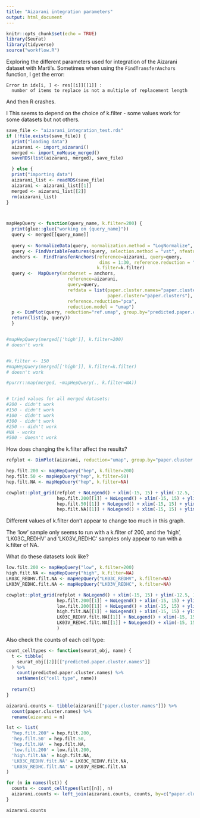 ```yaml
---
title: "Aizarani integration parameters"
output: html_document
---
```


```r
knitr::opts_chunk$set(echo = TRUE)
library(Seurat)
library(tidyverse)
source("workflow.R")
```
Exploring the different parameters used for integration of the Aizarani dataset with Marti's.  Sometimes when using the `FindTransferAnchors` function, I get the error:
```
Error in idx[i, ] <- res[[i]][[1]] : 
  number of items to replace is not a multiple of replacement length
```
And then R crashes. 

I 
This seems to depend on the choice of k.filter - some values work for some datasets but not others.

```r
save_file <- "aizarani_integration_test.rds"
if (!file.exists(save_file)) {
  print("loading data")
  aizarani <- import_aizarani()
  merged <- import_noMouse_merged()
  saveRDS(list(aizarani, merged), save_file)

  } else {
  print("importing data")
  aizarani_list <- readRDS(save_file)
  aizarani <- aizarani_list[[1]]
  merged <- aizarani_list[[2]]
  rm(aizarani_list)
}




```

```r
mapHepQuery <- function(query_name, k.filter=200) {
  print(glue::glue("working on {query_name}"))
  query <- merged[[query_name]]
  
  query <- NormalizeData(query, normalization.method = "LogNormalize", scale.factor = 10000)
  query <- FindVariableFeatures(query, selection.method = "vst", nfeatures = 2000)
  anchors <-  FindTransferAnchors(reference=aizarani, query=query,
                                   dims = 1:30, reference.reduction = "pca",
                                  k.filter=k.filter)
  query <-  MapQuery(anchorset = anchors, 
                       reference=aizarani,
                       query=query, 
                       refdata = list(paper.cluster.names="paper.cluster.names",
                                      paper.cluster="paper.clusters"), 
                       reference.reduction="pca",
                       reduction.model = "umap")
  p <- DimPlot(query, reduction="ref.umap", group.by="predicted.paper.cluster.names") + ggtitle(glue::glue("{query_name}, k.filter = {k.filter}"))
  return(list(p, query))
  }


#mapHepQuery(merged[['high']], k.filter=200)
# doesn't work


#k.filter <- 150
#mapHepQuery(merged[['high']], k.filter=k.filter)
# doesn't work

#purrr::map(merged, ~mapHepQuery(., k.filter=NA))


# tried values for all merged datasets:
#200 - didn't work
#150 - didn't work
#100 - didn't work
#300 - didn't work
#250 -- didn't work
#NA - works
#500 - doesn't work

```

How does changing the k.filter affect the results?

```r
refplot <- DimPlot(aizarani, reduction="umap", group.by="paper.cluster.names") + ggtitle("Aizarani reference") 
```


```r
hep.filt.200 <- mapHepQuery("hep", k.filter=200)
hep.filt.50 <- mapHepQuery("hep", k.filter=50)
hep.filt.NA <- mapHepQuery("hep", k.filter=NA)

```


```r


cowplot::plot_grid(refplot + NoLegend() + xlim(-15, 15) + ylim(-12.5, 10), 
                   hep.filt.200[[1]] + NoLegend() + xlim(-15, 15) + ylim(-12.5, 10), 
                   hep.filt.50[[1]] + NoLegend() + xlim(-15, 15) + ylim(-12.5, 10), 
                   hep.filt.NA[[1]] + NoLegend() + xlim(-15, 15) + ylim(-12.5, 10))
```

Different values of k.filter don't appear to change too much in this graph.

The 'low' sample only seems to run with a k.filter of 200, and the 'high', 'LK03C_REDHV' and 'LK03V_REDHC' samples only appear to run with a k.filter of NA.

What do these datasets look like?

```r
low.filt.200 <- mapHepQuery("low", k.filter=200)
high.filt.NA <- mapHepQuery("high", k.filter=NA)
LK03C_REDHV.filt.NA <- mapHepQuery("LK03C_REDHV", k.filter=NA)
LK03V_REDHC.filt.NA <- mapHepQuery("LK03V_REDHC", k.filter=NA)


```

```r

cowplot::plot_grid(refplot + NoLegend() + xlim(-15, 15) + ylim(-12.5, 10), 
                   hep.filt.200[[1]] + NoLegend() + xlim(-15, 15) + ylim(-12.5, 10),
                   low.filt.200[[1]] + NoLegend() + xlim(-15, 15) + ylim(-12.5, 10), 
                   high.filt.NA[[1]] + NoLegend() + xlim(-15, 15) + ylim(-12.5, 10),
                   LK03C_REDHV.filt.NA[[1]] + NoLegend() + xlim(-15, 15) + ylim(-12.5, 10),
                   LK03V_REDHC.filt.NA[[1]] + NoLegend() + xlim(-15, 15) + ylim(-12.5, 10)
                   )

```

Also check the counts of each cell type:

```r
count_celltypes <- function(seurat_obj, name) {
  t <- tibble(
    seurat_obj[[2]][["predicted.paper.cluster.names"]]
  ) %>% 
    count(predicted.paper.cluster.names) %>% 
    setNames(c("cell type", name))
  
  return(t)
}

aizarani.counts <- tibble(aizarani[["paper.cluster.names"]]) %>% 
  count(paper.cluster.names) %>% 
  rename(aizarani = n)

lst <- list(
  "hep.filt.200" = hep.filt.200,
  'hep.filt.50' = hep.filt.50,
  'hep.filt.NA' = hep.filt.NA,
  'low.filt.200' = low.filt.200,
  'high.filt.NA' = high.filt.NA,
  'LK03C_REDHV.filt.NA' = LK03C_REDHV.filt.NA,
  'LK03V_REDHC.filt.NA' = LK03V_REDHC.filt.NA  
)

for (n in names(lst)) {
  counts <- count_celltypes(lst[[n]], n)
  aizarani.counts <- left_join(aizarani.counts, counts, by=c("paper.cluster.names"="cell type"))
}

aizarani.counts 
```

